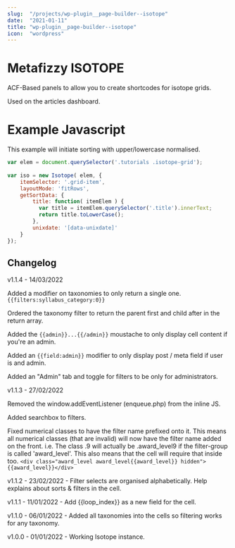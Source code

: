 ```yaml
---
slug:  "/projects/wp-plugin__page-builder--isotope"
date:  "2021-01-11"
title: "wp-plugin__page-builder--isotope"
icon:  "wordpress"
---
```


# Metafizzy ISOTOPE

ACF-Based panels to allow you to create shortcodes for isotope grids.

Used on the articles dashboard.

# Example Javascript

This example will initiate sorting with upper/lowercase normalised.

```javascript
var elem = document.querySelector('.tutorials .isotope-grid');
    
var iso = new Isotope( elem, {
	itemSelector: '.grid-item',
	layoutMode: 'fitRows',
	getSortData: {
		title: function( itemElem ) {
		  var title = itemElem.querySelector('.title').innerText;
		  return title.toLowerCase();
		},
		unixdate: '[data-unixdate]'
	}
});
```

## Changelog

v1.1.4 - 14/03/2022

Added a modifier on taxonomies to only return a single one. `{{filters:syllabus_category:0}}`

Ordered the taxonomy filter to return the parent first and child after in the return array.

Added the `{{admin}}...{{/admin}}` moustache to only display cell content if you're an admin.

Added an `{{field:admin}}` modifier to only display post / meta field if user is and admin.

Added an "Admin" tab and toggle for filters to be only for administrators.

v1.1.3 - 27/02/2022 

Removed the window.addEventListener (enqueue.php) from the inline JS.

Added searchbox to filters.

Fixed numerical classes to have the filter name prefixed onto it. This means all numerical classes (that are invalid) will now have the filter name added on the front. i.e. The class .9 will actually be .award_level9 if the filter-group is called 'award_level'. This also means that the cell will require that inside too. 
	`<div class="award_level award_level{{award_level}} hidden">{{award_level}}</div>`

v1.1.2 - 23/02/2022 - Filter selects are organised alphabetically. Help explains about sorts & filters in the cell.

v1.1.1 - 11/01/2022 - Add {{loop_index}} as a new field for the cell.

v1.1.0 - 06/01/2022 - Added all taxonomies into the cells so filtering works for any taxonomy.

v1.0.0 - 01/01/2022 - Working Isotope instance.